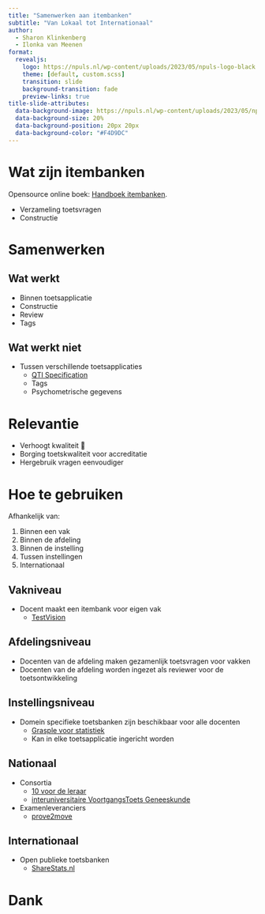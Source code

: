 ```yaml
---
title: "Samenwerken aan itembanken"
subtitle: "Van Lokaal tot Internationaal"
author:
  - Sharon Klinkenberg
  - Ilonka van Meenen
format: 
  revealjs:
    logo: https://npuls.nl/wp-content/uploads/2023/05/npuls-logo-black.png
    theme: [default, custom.scss]
    transition: slide
    background-transition: fade
    preview-links: true
title-slide-attributes:
  data-background-image: https://npuls.nl/wp-content/uploads/2023/05/npuls-logo-black.png
  data-background-size: 20%
  data-background-position: 20px 20px
  data-background-color: "#F4D9DC"
---
```


# Wat zijn itembanken

Opensource online boek: [Handboek itembanken](https://werkgroep-toetsen-op-afstand.github.io/Handboek-Itembanken/).

* Verzameling toetsvragen
* Constructie

# Samenwerken 

## Wat werkt

* Binnen toetsapplicatie
* Constructie
* Review
* Tags

## Wat werkt niet

* Tussen verschillende toetsapplicaties
    * [QTI Specification](https://www.1edtech.org/standards/qti/index#QTI3)
    * Tags
    * Psychometrische gegevens

# Relevantie

* Verhoogt kwaliteit 👀
* Borging toetskwaliteit voor accreditatie
* Hergebruik vragen eenvoudiger

# Hoe te gebruiken

Afhankelijk van:

1. Binnen een vak
2. Binnen de afdeling
3. Binnen de instelling
4. Tussen instellingen
5. Internationaal

## Vakniveau

* Docent maakt een itembank voor eigen vak
    * [TestVision](https://engine.surfconext.nl/authentication/idp/single-sign-on/key:20230503)

## Afdelingsniveau

* Docenten van de afdeling maken gezamenlijk toetsvragen voor vakken
* Docenten van de afdeling worden ingezet als reviewer voor de toetsontwikkeling

## Instellingsniveau

* Domein specifieke toetsbanken zijn beschikbaar voor alle docenten
    * [Grasple voor statistiek](https://www.grasple.com)
    * Kan in elke toetsapplicatie ingericht worden

## Nationaal

* Consortia
    * [10 voor de leraar](https://www.10voordeleraar.nl/kennistoetsen)
    * [interuniversitaire VoortgangsToets Geneeskunde](https://ivtg.nl/nl/)
* Examenleveranciers
    * [prove2move](https://www.prove2move.nl/examens/)

## Internationaal

* Open publieke toetsbanken
    * [ShareStats.nl](https://www.sharestats.nl)
    
# Dank {background-color="#F4D9DC"}